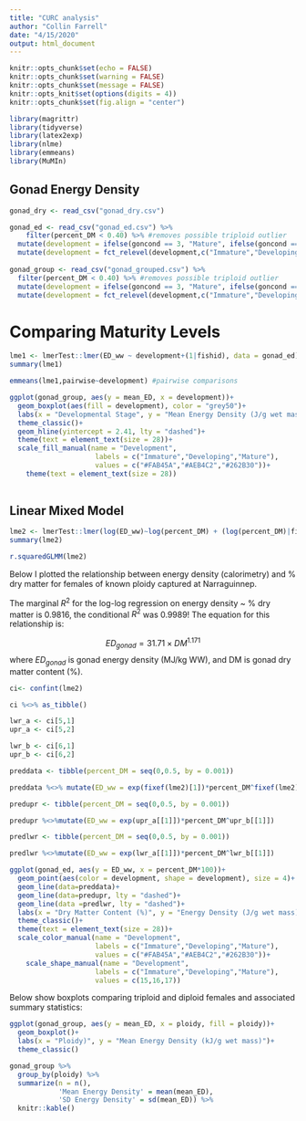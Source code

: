 ```yaml
---
title: "CURC analysis"
author: "Collin Farrell"
date: "4/15/2020"
output: html_document
---
```


```r
knitr::opts_chunk$set(echo = FALSE)
knitr::opts_chunk$set(warning = FALSE)
knitr::opts_chunk$set(message = FALSE)
knitr::opts_knit$set(options(digits = 4))
knitr::opts_chunk$set(fig.align = "center") 
```

```r
library(magrittr)
library(tidyverse)
library(latex2exp)
library(nlme)
library(emmeans)
library(MuMIn)
```


## Gonad Energy Density

```r
gonad_dry <- read_csv("gonad_dry.csv")

gonad_ed <- read_csv("gonad_ed.csv") %>% 
    filter(percent_DM < 0.40) %>% #removes possible triploid outlier
  mutate(development = ifelse(goncond == 3, "Mature", ifelse(goncond == 2, "Developing", "Immature"))) %>%
  mutate(development = fct_relevel(development,c("Immature","Developing", "Mature")))
  
gonad_group <- read_csv("gonad_grouped.csv") %>%
  filter(percent_DM < 0.40) %>% #removes possible triploid outlier
  mutate(development = ifelse(goncond == 3, "Mature", ifelse(goncond == 2, "Developing", "Immature"))) %>%
  mutate(development = fct_relevel(development,c("Immature","Developing", "Mature")))
```

# Comparing Maturity Levels

```r
lme1 <- lmerTest::lmer(ED_ww ~ development+(1|fishid), data = gonad_ed) #mixed-effects ANOVA
summary(lme1)
```

```r
emmeans(lme1,pairwise~development) #pairwise comparisons
```

```r
ggplot(gonad_group, aes(y = mean_ED, x = development))+
  geom_boxplot(aes(fill = development), color = "grey50")+
  labs(x = "Developmental Stage", y = "Mean Energy Density (J/g wet mass)", color = "Development")+
  theme_classic()+
  geom_hline(yintercept = 2.41, lty = "dashed")+
  theme(text = element_text(size = 28))+
  scale_fill_manual(name = "Development",
                     labels = c("Immature","Developing","Mature"),
                     values = c("#FAB45A","#AEB4C2","#262B30"))+
    theme(text = element_text(size = 28))
    
```

## Linear Mixed Model

```r
lme2 <- lmerTest::lmer(log(ED_ww)~log(percent_DM) + (log(percent_DM)|fishid),data= gonad_ed)
summary(lme2)
```

```r
r.squaredGLMM(lme2)
```

Below I plotted the relationship between energy density (calorimetry) and % dry matter for females of known ploidy captured at Narraguinnep. 

The marginal $R^2$ for the log-log regression on energy density ~ % dry matter is 0.9816, the conditional $R^2$ was 0.9989! The equation for this relationship is:

$$ED_{gonad} = 31.71 \times DM^{1.171} $$
where $ED_{gonad}$ is gonad energy density (MJ/kg WW), and DM is gonad dry matter content (%).

```r
ci<- confint(lme2) 

ci %<>% as_tibble()

lwr_a <- ci[5,1]
upr_a <- ci[5,2]

lwr_b <- ci[6,1]
upr_b <- ci[6,2]

preddata <- tibble(percent_DM = seq(0,0.5, by = 0.001))

preddata %<>% mutate(ED_ww = exp(fixef(lme2)[1])*percent_DM^fixef(lme2)[2])

predupr <- tibble(percent_DM = seq(0,0.5, by = 0.001))

predupr %<>%mutate(ED_ww = exp(upr_a[[1]])*percent_DM^upr_b[[1]])

predlwr <- tibble(percent_DM = seq(0,0.5, by = 0.001))

predlwr %<>%mutate(ED_ww = exp(lwr_a[[1]])*percent_DM^lwr_b[[1]])

ggplot(gonad_ed, aes(y = ED_ww, x = percent_DM*100))+
  geom_point(aes(color = development, shape = development), size = 4)+
  geom_line(data=preddata)+
  geom_line(data=predupr, lty = "dashed")+
  geom_line(data =predlwr, lty = "dashed")+
  labs(x = "Dry Matter Content (%)", y = "Energy Density (J/g wet mass)", color = "Development")+
  theme_classic()+
  theme(text = element_text(size = 28))+
  scale_color_manual(name = "Development",
                     labels = c("Immature","Developing","Mature"),
                     values = c("#FAB45A","#AEB4C2","#262B30"))+
    scale_shape_manual(name = "Development",
                     labels = c("Immature","Developing","Mature"),
                     values = c(15,16,17))
```


Below show boxplots comparing triploid and diploid females and associated summary statistics:

```r
ggplot(gonad_group, aes(y = mean_ED, x = ploidy, fill = ploidy))+
  geom_boxplot()+
  labs(x = "Ploidy)", y = "Mean Energy Density (kJ/g wet mass)")+
  theme_classic()
```

```r
gonad_group %>%
  group_by(ploidy) %>%
  summarize(n = n(),
            'Mean Energy Density' = mean(mean_ED),
            'SD Energy Density' = sd(mean_ED)) %>%
  knitr::kable()
```